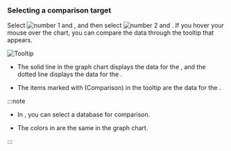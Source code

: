 ### Selecting a comparison target

Select ![number 1](/img/number-01.png) <Cmdname sid="TTL06202" className="uitext" /> and <Cmdname sid="instance" className="uitext" />, and then select ![number 2](/img/number-02.png) <Cmdname sid="TTL06203" className="uitext" /> and <Cmdname sid="instance" className="uitext" />. If you hover your mouse over the chart, you can compare the data through the tooltip that appears.

<InDoc product="postgresql,mysql,oracle-pro"><ImgLang img='db-compare-count-trend-tootip.png' dsec='Tooltip' /></InDoc>

<InDoc product="redis"><ImgLang img='db-compare-count-trend-tootip-redis.png' dsec='Tooltip' /></InDoc>

<InDoc product="mongodb">

![Tooltip](/img/db-compare-count-trend-tootip-mongodb.png)

</InDoc>

- The solid line in the graph chart displays the data for the <Cmdname sid="TTL06202" className="uitext" />, and the dotted line displays the data for the <Cmdname sid="TTL06203" className="uitext" />.

- The items marked with <UI>(Comparison)</UI> in the tooltip are the data for the <Cmdname sid="TTL06203" className="uitext" />.

:::note

- In <Cmdname sid="database" className="uitext" />, you can select a database for comparison.

- The colors in <Cmdname sid="database" className="uitext" /> are the same in the graph chart.

:::
